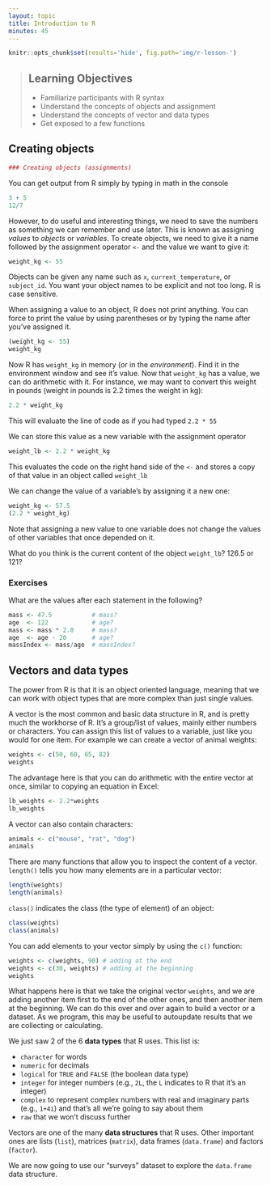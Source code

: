 ```yaml
---
layout: topic
title: Introduction to R
minutes: 45
---
```


```r
knitr::opts_chunk$set(results='hide', fig.path='img/r-lesson-')
```


> ## Learning Objectives
>
> * Familiarize participants with R syntax
> * Understand the concepts of objects and assignment
> * Understand the concepts of vector and data types
> * Get exposed to a few functions



## Creating objects

```r
### Creating objects (assignments)
```

You can get output from R simply by typing in math in the console

```r
3 + 5
12/7
```

However, to do useful and interesting things, we need to save the numbers as something we can remember and use later.  This is known as assigning _values_ to
_objects_ or _variables_. To create objects, we need to give it a name followed by the
assignment operator `<-` and the value we want to give it:

```r
weight_kg <- 55
```

Objects can be given any name such as `x`, `current_temperature`, or
`subject_id`. You want your object names to be explicit and not too long. R is case sensitive. 

When assigning a value to an object, R does not print anything. You can force to
print the value by using parentheses or by typing the name after you've assigned it.

```r
(weight_kg <- 55)
weight_kg
```

Now R has `weight_kg` in memory (or in the *environment*). Find it in the environment window and see it's value. Now that `weight_kg` has a value, we can do arithmetic with it. For instance, we may want to convert this weight in pounds (weight in pounds is 2.2 times the weight in kg):

```r
2.2 * weight_kg
```
This will evaluate the line of code as if you had typed `2.2 * 55`

We can store this value as a new variable with the assignment operator

```r
weight_lb <- 2.2 * weight_kg
```
This evaluates the code on the right hand side of the ` <-` and stores a copy of that value in an object called `weight_lb`

We can change the value of a variable's by assigning it a new one:

```r
weight_kg <- 57.5
(2.2 * weight_kg)
```

Note that assigning a new value to one variable does not change the values of
other variables that once depended on it.  

What do you think is the current content of the object `weight_lb`? 126.5 or 121?

### Exercises

What are the values after each statement in the following?

```r
mass <- 47.5           # mass?
age  <- 122            # age?
mass <- mass * 2.0     # mass?
age  <- age - 20       # age?
massIndex <- mass/age  # massIndex?
```

## Vectors and data types

The power from R is that it is an object oriented language, meaning that we can work with object types that are more complex than just single values. 

A vector is the most common and basic data structure in R, and is pretty much
the workhorse of R. It's a group/list of values, mainly either numbers or
characters. You can assign this list of values to a variable, just like you
would for one item. For example we can create a vector of animal weights:

```r
weights <- c(50, 60, 65, 82)
weights

```

The advantage here is that you can do arithmetic with the entire vector at once, similar to copying an equation in Excel: 

```r
lb_weights <- 2.2*weights
lb_weights

```


A vector can also contain characters:

```r
animals <- c("mouse", "rat", "dog")
animals
```

There are many functions that allow you to inspect the content of a
vector. `length()` tells you how many elements are in a particular vector:

```r
length(weights)
length(animals)
```

`class()` indicates the class (the type of element) of an object:

```r
class(weights)
class(animals)
```


You can add elements to your vector simply by using the `c()` function:

```r
weights <- c(weights, 90) # adding at the end
weights <- c(30, weights) # adding at the beginning
weights
```

What happens here is that we take the original vector `weights`, and we are
adding another item first to the end of the other ones, and then another item at
the beginning. We can do this over and over again to build a vector or a
dataset. As we program, this may be useful to autoupdate results that we are
collecting or calculating.

We just saw 2 of the 6 **data types** that R uses.  This list is: 

* `character` for words 
* `numeric` for decimals
* `logical` for `TRUE` and `FALSE` (the boolean data type)
* `integer` for integer numbers (e.g., `2L`, the `L` indicates to R that it's an integer)
* `complex` to represent complex numbers with real and imaginary parts (e.g.,
  `1+4i`) and that's all we're going to say about them
* `raw` that we won't discuss further

Vectors are one of the many **data structures** that R uses. Other important
ones are lists (`list`), matrices (`matrix`), data frames (`data.frame`) and
factors (`factor`).

We are now going to use our "surveys" dataset to explore the `data.frame` data
structure.
